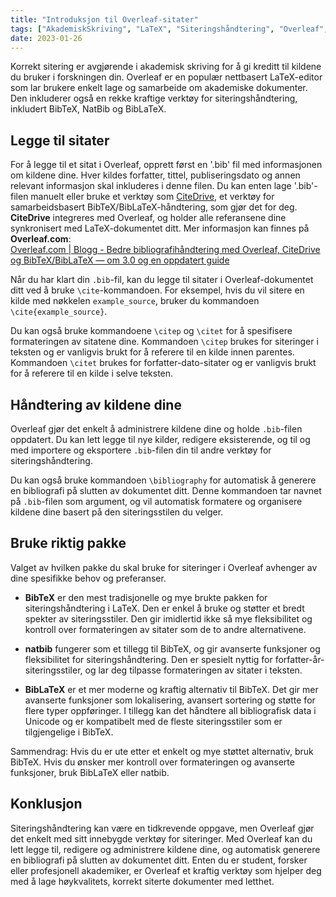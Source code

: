 ```yaml
---
title: "Introduksjon til Overleaf-sitater"
tags: ["AkademiskSkriving", "LaTeX", "Siteringshåndtering", "Overleaf", "BibTeX", "BibLaTeX", "natbib", "Zotero", "Mendeley", "Forskning", "Skrivetips", "Akademia", "VitenskapeligSkriving", "Referanser"]
date: 2023-01-26
---
```



Korrekt sitering er avgjørende i akademisk skriving for å gi kreditt til kildene du bruker i forskningen din. Overleaf er en populær nettbasert LaTeX-editor som lar brukere enkelt lage og samarbeide om akademiske dokumenter. Den inkluderer også en rekke kraftige verktøy for siteringshåndtering, inkludert BibTeX, NatBib og BibLaTeX.


<CiteDrive />

## Legge til sitater

For å legge til et sitat i Overleaf, opprett først en '.bib' fil med informasjonen om kildene dine. Hver kildes forfatter, tittel, publiseringsdato og annen relevant informasjon skal inkluderes i denne filen. Du kan enten lage '.bib'-filen manuelt eller bruke et verktøy som [CiteDrive](https://www.citedrive.com/), et verktøy for samarbeidsbasert BibTeX/BibLaTeX-håndtering, som gjør det for deg. **CiteDrive** integreres med Overleaf, og holder alle referansene dine synkronisert med LaTeX-dokumentet ditt. Mer informasjon kan finnes på **Overleaf.com**:  
[Overleaf.com | Blogg - Bedre bibliografihåndtering med Overleaf, CiteDrive og BibTeX/BibLaTeX — om 3.0 og en oppdatert guide](https://www.overleaf.com/blog/better-bibliography-management-with-overleaf-citedrive-and-bibtex-biblatex)

Når du har klart din `.bib`-fil, kan du legge til sitater i Overleaf-dokumentet ditt ved å bruke `\cite`-kommandoen. For eksempel, hvis du vil sitere en kilde med nøkkelen `example_source`, bruker du kommandoen `\cite{example_source}`.

Du kan også bruke kommandoene `\citep` og `\citet` for å spesifisere formateringen av sitatene dine. Kommandoen `\citep` brukes for siteringer i teksten og er vanligvis brukt for å referere til en kilde innen parentes. Kommandoen `\citet` brukes for forfatter-dato-sitater og er vanligvis brukt for å referere til en kilde i selve teksten.

## Håndtering av kildene dine

Overleaf gjør det enkelt å administrere kildene dine og holde `.bib`-filen oppdatert. Du kan lett legge til nye kilder, redigere eksisterende, og til og med importere og eksportere `.bib`-filen din til andre verktøy for siteringshåndtering.

Du kan også bruke kommandoen `\bibliography` for automatisk å generere en bibliografi på slutten av dokumentet ditt. Denne kommandoen tar navnet på `.bib`-filen som argument, og vil automatisk formatere og organisere kildene dine basert på den siteringsstilen du velger.

## Bruke riktig pakke

Valget av hvilken pakke du skal bruke for siteringer i Overleaf avhenger av dine spesifikke behov og preferanser.

- **BibTeX** er den mest tradisjonelle og mye brukte pakken for siteringshåndtering i LaTeX. Den er enkel å bruke og støtter et bredt spekter av siteringsstiler. Den gir imidlertid ikke så mye fleksibilitet og kontroll over formateringen av sitater som de to andre alternativene.

- **natbib** fungerer som et tillegg til BibTeX, og gir avanserte funksjoner og fleksibilitet for siteringshåndtering. Den er spesielt nyttig for forfatter-år-siteringsstiler, og lar deg tilpasse formateringen av sitater i teksten.

- **BibLaTeX** er et mer moderne og kraftig alternativ til BibTeX. Det gir mer avanserte funksjoner som lokalisering, avansert sortering og støtte for flere typer oppføringer. I tillegg kan det håndtere all bibliografisk data i Unicode og er kompatibelt med de fleste siteringsstiler som er tilgjengelige i BibTeX.

Sammendrag: Hvis du er ute etter et enkelt og mye støttet alternativ, bruk BibTeX. Hvis du ønsker mer kontroll over formateringen og avanserte funksjoner, bruk BibLaTeX eller natbib.

## Konklusjon

Siteringshåndtering kan være en tidkrevende oppgave, men Overleaf gjør det enkelt med sitt innebygde verktøy for siteringer. Med Overleaf kan du lett legge til, redigere og administrere kildene dine, og automatisk generere en bibliografi på slutten av dokumentet ditt. Enten du er student, forsker eller profesjonell akademiker, er Overleaf et kraftig verktøy som hjelper deg med å lage høykvalitets, korrekt siterte dokumenter med letthet.

